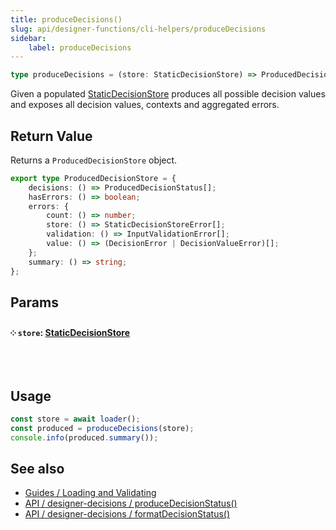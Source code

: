 ```yaml
---
title: produceDecisions()
slug: api/designer-functions/cli-helpers/produceDecisions
sidebar:
    label: produceDecisions
---
```


```ts
type produceDecisions = (store: StaticDecisionStore) => ProducedDecisionStore;
```

Given a populated [StaticDecisionStore](/api/designer-functions/Store/Types/StaticDecisionStore) produces all possible decision values and exposes all decision values, contexts and aggregated errors.

## Return Value

Returns a `ProducedDecisionStore` object.

```ts
export type ProducedDecisionStore = {
    decisions: () => ProducedDecisionStatus[];
    hasErrors: () => boolean;
    errors: {
        count: () => number;
        store: () => StaticDecisionStoreError[];
        validation: () => InputValidationError[];
        value: () => (DecisionError | DecisionValueError)[];
    };
    summary: () => string;
};
```

## Params

#### ༶ `store`: [StaticDecisionStore](/api/designer-functions/Store/Types/StaticDecisionStore)

&nbsp;

## Usage

```js
const store = await loader();
const produced = produceDecisions(store);
console.info(produced.summary());
```

## See also

-   [Guides / Loading and Validating](/guides/loading-and-validating-design-decisions/)
-   [API / designer-decisions / produceDecisionStatus()](/api/designer-decisions/cli-helpers/produceDecisionStatus)
-   [API / designer-decisions / formatDecisionStatus()](/api/designer-decisions/cli-helpers/formatDecisionStatus)
